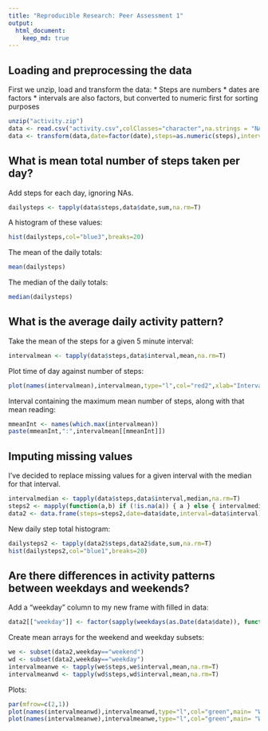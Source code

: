 ```yaml
---
title: "Reproducible Research: Peer Assessment 1"
output: 
  html_document:
    keep_md: true
---
```



## Loading and preprocessing the data

First we unzip, load and transform the data:
* Steps are numbers
* dates are factors
* intervals are also factors, but converted to numeric first for sorting purposes
```r
unzip("activity.zip")
data <- read.csv("activity.csv",colClasses="character",na.strings = "NA")
data <- transform(data,date=factor(date),steps=as.numeric(steps),interval=factor(as.numeric(interval)))
```

## What is mean total number of steps taken per day?

Add steps for each day, ignoring NAs.
```r
dailysteps <- tapply(data$steps,data$date,sum,na.rm=T)
```
A histogram of these values:
```r
hist(dailysteps,col="blue3",breaks=20)
```  

The mean of the daily totals:
```r
mean(dailysteps)
```
The median of the daily totals:
```r
median(dailysteps)
```

## What is the average daily activity pattern?

Take the mean of the steps for a given 5 minute interval:
```r
intervalmean <- tapply(data$steps,data$interval,mean,na.rm=T)
```
Plot time of day against number of steps:
```r
plot(names(intervalmean),intervalmean,type="l",col="red2",xlab="Interval", ylab="Average Steps")
```  

Interval containing the maximum mean number of steps, along with that mean reading:
```r
mmeanInt <- names(which.max(intervalmean))
paste(mmeanInt,":",intervalmean[[mmeanInt]])
```

## Imputing missing values

I've decided to replace missing values for a given interval with the median
for that interval.

```r
intervalmedian <- tapply(data$steps,data$interval,median,na.rm=T)
steps2 <- mapply(function(a,b) if (!is.na(a)) { a } else { intervalmedian[[b]] },data$steps, data$interval)
data2 <- data.frame(steps=steps2,date=data$date,interval=data$interval)
```
New daily step total histogram:
```r
dailysteps2 <- tapply(data2$steps,data2$date,sum,na.rm=T)
hist(dailysteps2,col="blue1",breaks=20)
```

## Are there differences in activity patterns between weekdays and weekends?

Add a "weekday" column to my new frame with filled in data:
```r
data2[["weekday"]] <- factor(sapply(weekdays(as.Date(data$date)), function(x) if (x=="Saturday"|x=="Sunday") {"weekend"} else {"weekday"}))
```  
Create mean arrays for the weekend and weekday subsets:
```r
we <- subset(data2,weekday=="weekend")
wd <- subset(data2,weekday=="weekday")
intervalmeanwe <- tapply(we$steps,we$interval,mean,na.rm=T)
intervalmeanwd <- tapply(wd$steps,wd$interval,mean,na.rm=T)
```  
Plots:
```r
par(mfrow=c(2,1))
plot(names(intervalmeanwd),intervalmeanwd,type="l",col="green",main= "Weekdays", xlab="Interval", ylab="Average Steps", ylim=c(0,210))
plot(names(intervalmeanwe),intervalmeanwe,type="l",col="green",main= "Weekends", xlab="Interval", ylab="Average Steps", ylim=c(0,210))
```
